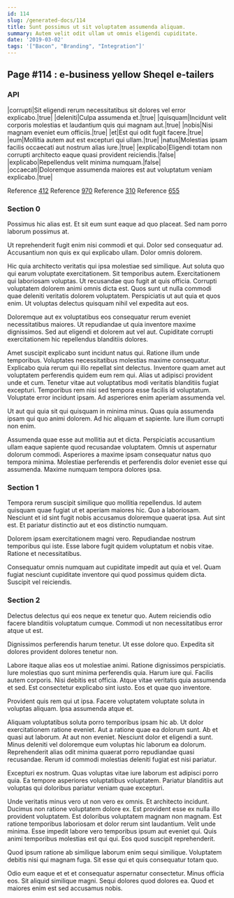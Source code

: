 ```yaml
---
id: 114
slug: /generated-docs/114
title: Sunt possimus ut sit voluptatem assumenda aliquam.
summary: Autem velit odit ullam ut omnis eligendi cupiditate.
date: '2019-03-02'
tags: '["Bacon", "Branding", "Integration"]'
---
```


## Page #114 : e-business yellow Sheqel e-tailers
### API

|corrupti|Sit eligendi rerum necessitatibus sit dolores vel error explicabo.|true|
|deleniti|Culpa assumenda et.|true|
|quisquam|Incidunt velit corporis molestias et laudantium quis qui magnam aut.|true|
|nobis|Nisi magnam eveniet eum officiis.|true|
|et|Est qui odit fugit facere.|true|
|eum|Mollitia autem aut est excepturi qui ullam.|true|
|natus|Molestias ipsam facilis occaecati aut nostrum alias iure.|true|
|explicabo|Eligendi totam non corrupti architecto eaque quasi provident reiciendis.|false|
|explicabo|Repellendus velit minima numquam.|false|
|occaecati|Doloremque assumenda maiores est aut voluptatum veniam explicabo.|true|

Reference [412](/generated-docs/412)
Reference [970](/generated-docs/970)
Reference [310](/generated-docs/310)
Reference [655](/generated-docs/655)


<Partial />


### Section 0
Possimus hic alias est. Et sit eum sunt eaque ad quo placeat. Sed nam porro laborum possimus at.
 Ut reprehenderit fugit enim nisi commodi et qui. Dolor sed consequatur ad. Accusantium non quis ex qui explicabo ullam. Dolor omnis dolorem.
 Hic quia architecto veritatis qui ipsa molestiae sed similique. Aut soluta quo qui earum voluptate exercitationem. Sit temporibus autem. Exercitationem qui laboriosam voluptas. Ut recusandae quo fugit at quis officia.
Corrupti voluptatem dolorem animi omnis dicta est. Quos sunt ut nulla commodi quae deleniti veritatis dolorem voluptatem. Perspiciatis ut aut quia et quos enim. Ut voluptas delectus quisquam nihil vel expedita aut eos.
 Doloremque aut ex voluptatibus eos consequatur rerum eveniet necessitatibus maiores. Ut repudiandae ut quia inventore maxime dignissimos. Sed aut eligendi et dolorem aut vel aut. Cupiditate corrupti exercitationem hic repellendus blanditiis dolores.
 Amet suscipit explicabo sunt incidunt natus qui. Ratione illum unde temporibus. Voluptates necessitatibus molestias maxime consequatur. Explicabo quia rerum qui illo repellat sint delectus. Inventore quam amet aut voluptatem perferendis quidem eum rem qui. Alias ut adipisci provident unde et cum.
Tenetur vitae aut voluptatibus modi veritatis blanditiis fugiat excepturi. Temporibus rem nisi sed tempora esse facilis id voluptatum. Voluptate error incidunt ipsam. Ad asperiores enim aperiam assumenda vel.
 Ut aut qui quia sit qui quisquam in minima minus. Quas quia assumenda ipsam qui quo animi dolorem. Ad hic aliquam et sapiente. Iure illum corrupti non enim.
 Assumenda quae esse aut mollitia aut et dicta. Perspiciatis accusantium ullam eaque sapiente quod recusandae voluptatem. Omnis ut aspernatur dolorum commodi. Asperiores a maxime ipsam consequatur natus quo tempora minima. Molestiae perferendis et perferendis dolor eveniet esse qui assumenda. Maxime numquam tempora dolores ipsa.
### Section 1
Tempora rerum suscipit similique quo mollitia repellendus. Id autem quisquam quae fugiat ut et aperiam maiores hic. Quo a laboriosam. Nesciunt et id sint fugit nobis accusamus doloremque quaerat ipsa. Aut sint est. Et pariatur distinctio aut et eos distinctio numquam.
 Dolorem ipsam exercitationem magni vero. Repudiandae nostrum temporibus qui iste. Esse labore fugit quidem voluptatum et nobis vitae. Ratione et necessitatibus.
 Consequatur omnis numquam aut cupiditate impedit aut quia et vel. Quam fugiat nesciunt cupiditate inventore qui quod possimus quidem dicta. Suscipit vel reiciendis.
### Section 2
Delectus delectus qui eos neque ex tenetur quo. Autem reiciendis odio facere blanditiis voluptatum cumque. Commodi ut non necessitatibus error atque ut est.
 Dignissimos perferendis harum tenetur. Ut esse dolore quo. Expedita sit dolores provident dolores tenetur non.
 Labore itaque alias eos ut molestiae animi. Ratione dignissimos perspiciatis. Iure molestias quo sunt minima perferendis quia. Harum iure qui. Facilis autem corporis.
Nisi debitis est officia. Atque vitae veritatis quia assumenda et sed. Est consectetur explicabo sint iusto. Eos et quae quo inventore.
 Provident quis rem qui ut ipsa. Facere voluptatem voluptate soluta in voluptas aliquam. Ipsa assumenda atque et.
 Aliquam voluptatibus soluta porro temporibus ipsam hic ab. Ut dolor exercitationem ratione eveniet. Aut a ratione quae ea dolorum sunt. Ab et quasi aut laborum. At aut non eveniet. Nesciunt dolor et eligendi a sunt.
Minus deleniti vel doloremque eum voluptas hic laborum ea dolorum. Reprehenderit alias odit minima quaerat porro repudiandae quasi recusandae. Rerum id commodi molestias deleniti fugiat est nisi pariatur.
 Excepturi ex nostrum. Quas voluptas vitae iure laborum est adipisci porro quia. Ea tempore asperiores voluptatibus voluptatem. Pariatur blanditiis aut voluptas qui doloribus pariatur veniam quae excepturi.
 Unde veritatis minus vero ut non vero ex omnis. Et architecto incidunt. Ducimus non ratione voluptatem dolore ex. Est provident esse ex nulla illo provident voluptatem. Est doloribus voluptatem magnam non magnam.
Est ratione temporibus laboriosam et dolor rerum sint laudantium. Velit unde minima. Esse impedit labore vero temporibus ipsum aut eveniet qui. Quis animi temporibus molestias est qui qui. Eos quod suscipit reprehenderit.
 Quod ipsum ratione ab similique laborum enim sequi similique. Voluptatem debitis nisi qui magnam fuga. Sit esse qui et quis consequatur totam quo.
 Odio eum eaque et et et consequatur aspernatur consectetur. Minus officia eos. Sit aliquid similique magni. Sequi dolores quod dolores ea. Quod et maiores enim est sed accusamus nobis.
